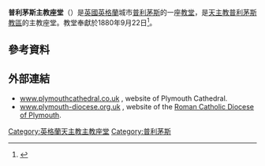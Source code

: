 '''普利茅斯主教座堂'''（{{lang-en|Plymouth Cathedral}}）是[[英國|英國]][[英格蘭|英格蘭]]城市[[普利茅斯|普利茅斯]]的一座[[教堂|教堂]]，是[[天主教普利茅斯教區|天主教普利茅斯教區]]的主教座堂。教堂奉獻於1880年9月22日<ref>{{cite web|url=http://www.newadvent.org/cathen/12171b.htm|title=Diocese of Plymouth|work=The Catholic Encyclopedia (1911)|accessdate=18 July 2009|archive-date=2020-09-27|archive-url=https://web.archive.org/web/20200927181641/https://www.newadvent.org/cathen/12171b.htm|dead-url=no}}</ref>。

== 參考資料 ==
{{reflist}}

== 外部連結 ==
* [http://www.plymouthcathedral.co.uk/ www.plymouthcathedral.co.uk] {{Wayback|url=http://www.plymouthcathedral.co.uk/ |date=20210201092458 }}, website of Plymouth Cathedral.
* [http://www.plymouth-diocese.org.uk/ www.plymouth-diocese.org.uk] {{Wayback|url=http://www.plymouth-diocese.org.uk/ |date=20161021130930 }}, website of the [[Roman_Catholic_Diocese_of_Plymouth|Roman Catholic Diocese of Plymouth]].
{{commons category|Plymouth Cathedral}}

[[Category:英格蘭天主教主教座堂|Category:英格蘭天主教主教座堂]]
[[Category:普利茅斯|Category:普利茅斯]]